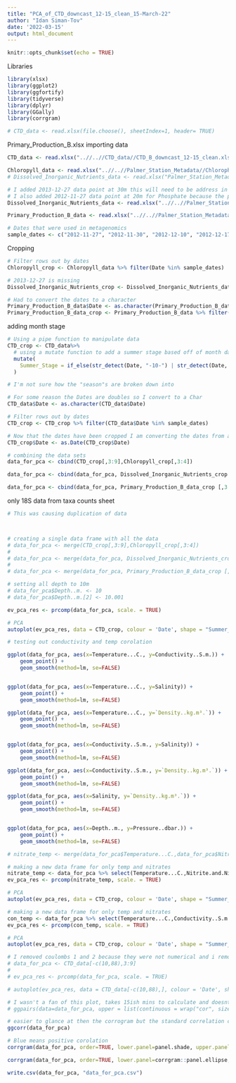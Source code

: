 ```yaml
---
title: "PCA_of_CTD_downcast_12-15_clean_15-March-22"
author: "Idan Siman-Tov"
date: '2022-03-15'
output: html_document
---
```


```r
knitr::opts_chunk$set(echo = TRUE)
```

Libraries
```r
library(xlsx)
library(ggplot2)
library(ggfortify)
library(tidyverse)
library(dplyr)
library(GGally)
library(corrgram)
```

```r
# CTD_data <- read.xlsx(file.choose(), sheetIndex=1, header= TRUE)
```


Primary_Production_B.xlsx
importing data
```r
CTD_data <- read.xlsx("..//..//CTD_data//CTD_B_downcast_12-15_clean.xlsx", sheetIndex=1, header= TRUE)
```

```r
Chloropyll_data <- read.xlsx("..//..//Palmer_Station_Metadata//Chlorophyll_B.xlsx", sheetIndex=1, header= TRUE)
# Dissolved_Inorganic_Nutrients_data <- read.xlsx("Palmer_Station_Metadata\\Dissolved_Inorganic_Nutrients_B.xlsx", sheetIndex=1, header= TRUE)

# I added 2013-12-27 data point at 30m this will need to be address in the future for dissolved inorganic phosphate silicate and nitrate
# I also added 2012-11-27 data point at 20m for Phosphate because the previous data point was -999
Dissolved_Inorganic_Nutrients_data <- read.xlsx("..//..//Palmer_Station_Metadata//Dissolved_Inorganic_Nutrients_B_27_12_2013_at_30m_phosphate_B_27_11_2012_20m.xlsx", sheetIndex=1, header= TRUE)

Primary_Production_B_data <- read.xlsx("..//..//Palmer_Station_Metadata//Primary_Production_B.xlsx", sheetIndex=1, header= TRUE)

```



```r
# Dates that were used in metagenomics
sample_dates <- c("2012-11-27", "2012-11-30", "2012-12-10", "2012-12-17", "2013-02-08", "2013-02-15", "2013-12-27", "2014-01-23", "2014-02-03", "2014-02-10", "2014-02-28", "2014-03-04", "2014-12-01", "2014-12-11", "2015-01-12", "2015-01-19", "2015-02-09", "2015-02-23", "2015-03-09")

```

Cropping
```r
# Filter rows out by dates
Chloropyll_crop <- Chloropyll_data %>% filter(Date %in% sample_dates)

# 2013-12-27 is missing
Dissolved_Inorganic_Nutrients_crop <- Dissolved_Inorganic_Nutrients_data %>% filter(Date %in% sample_dates)

# Had to convert the dates to a character
Primary_Production_B_data$Date <- as.character(Primary_Production_B_data$Date)
Primary_Production_B_data_crop <- Primary_Production_B_data %>% filter(Date %in% sample_dates)

```


adding month stage
```r
# Using a pipe function to manipulate data 
CTD_crop <- CTD_data%>%
  # using a mutate function to add a summer stage based off of month data was collected
  mutate(
    Summer_Stage = if_else(str_detect(Date, "-10-") | str_detect(Date, "-11-"), "Early Summer", if_else(str_detect(Date, "-12-") | str_detect(Date, "-01-"), "Mid Summer", "Late Summer")),
  )

# I'm not sure how the "season"s are broken down into
```


```r
# For some reason the Dates are doubles so I convert to a Char 
CTD_data$Date <- as.character(CTD_data$Date)

# Filter rows out by dates
CTD_crop <- CTD_crop %>% filter(CTD_data$Date %in% sample_dates)
```


```r
# Now that the dates have been cropped I am converting the dates from a character to a "date" data type
CTD_crop$Date <- as.Date(CTD_crop$Date)
```


```r
# combining the data sets
data_for_pca <- cbind(CTD_crop[,3:9],Chloropyll_crop[,3:4])

data_for_pca <- cbind(data_for_pca, Dissolved_Inorganic_Nutrients_crop [,3:5])

data_for_pca <- cbind(data_for_pca, Primary_Production_B_data_crop [,3:4])
```


only 18S data from taxa counts sheet
```r
# This was causing duplication of data



# creating a single data frame with all the data
# data_for_pca <- merge(CTD_crop[,3:9],Chloropyll_crop[,3:4])
# 
# data_for_pca <- merge(data_for_pca, Dissolved_Inorganic_Nutrients_crop [,3:5])
# 
# data_for_pca <- merge(data_for_pca, Primary_Production_B_data_crop [,3:4])
```


```r
# setting all depth to 10m
# data_for_pca$Depth..m. <- 10
# data_for_pca$Depth..m.[2] <- 10.001
```





```r
ev_pca_res <- prcomp(data_for_pca, scale. = TRUE)

# PCA
autoplot(ev_pca_res, data = CTD_crop, colour = 'Date', shape = "Summer_Stage", loadings=TRUE, loadings.label=TRUE, loadings.label.size = 7)
```

```r
# testing out conductivity and temp corolation

ggplot(data_for_pca, aes(x=Temperature...C., y=Conductivity..S.m.)) +
    geom_point() +
    geom_smooth(method=lm, se=FALSE)


ggplot(data_for_pca, aes(x=Temperature...C., y=Salinity)) +
    geom_point() +
    geom_smooth(method=lm, se=FALSE)

ggplot(data_for_pca, aes(x=Temperature...C., y=`Density..kg.m³.`)) +
    geom_point() +
    geom_smooth(method=lm, se=FALSE)


ggplot(data_for_pca, aes(x=Conductivity..S.m., y=Salinity)) +
    geom_point() +
    geom_smooth(method=lm, se=FALSE)

ggplot(data_for_pca, aes(x=Conductivity..S.m., y=`Density..kg.m³.`)) +
    geom_point() +
    geom_smooth(method=lm, se=FALSE)

ggplot(data_for_pca, aes(x=Salinity, y=`Density..kg.m³.`)) +
    geom_point() +
    geom_smooth(method=lm, se=FALSE)


ggplot(data_for_pca, aes(x=Depth..m., y=Pressure..dbar.)) +
    geom_point() +
    geom_smooth(method=lm, se=FALSE)

```



```r
# nitrate_temp <- merge(data_for_pca$Temperature...C.,data_for_pca$Nitrite.and.Nitrate..µmol.L.)

```


```r
# making a new data frame for only temp and nitrates
nitrate_temp <- data_for_pca %>% select(Temperature...C.,Nitrite.and.Nitrate..µmol.L.)
ev_pca_res <- prcomp(nitrate_temp, scale. = TRUE)

# PCA
autoplot(ev_pca_res, data = CTD_crop, colour = 'Date', shape = "Summer_Stage", loadings=TRUE, loadings.label=TRUE)
```

```r
# making a new data frame for only temp and nitrates
con_temp <- data_for_pca %>% select(Temperature...C.,Conductivity..S.m.)
ev_pca_res <- prcomp(con_temp, scale. = TRUE)

# PCA
autoplot(ev_pca_res, data = CTD_crop, colour = 'Date', shape = "Summer_Stage", loadings=TRUE, loadings.label=TRUE)
```



```r
# I removed coulombs 1 and 2 because they were not numerical and i removed rows 10 and 88 because they were too large and scaled the graph out, likely outliers
# data_for_pca <- CTD_data[-c(10,88),3:9]
# 
# ev_pca_res <- prcomp(data_for_pca, scale. = TRUE)
```



```r
# autoplot(ev_pca_res, data = CTD_data[-c(10,88),], colour = 'Date', shape = "Summer_Stage", loadings=TRUE, loadings.label=TRUE)
```




```r
# I wasn't a fan of this plot, takes 15ish mins to calculate and doesnt scale text with size so its not readable
# ggpairs(data=data_for_pca, upper = list(continuous = wrap("cor", size = 2)))
```



```r
# easier to glance at then the corrogram but the standard correlation colors are reversed
ggcorr(data_for_pca)
```


```r
# Blue means positive corolation
corrgram(data_for_pca, order=TRUE, lower.panel=panel.shade, upper.panel=panel.cor, text.panel=panel.txt, main="Enviromental Data in PC2/PC1 Order")
```

```r
corrgram(data_for_pca, order=TRUE, lower.panel=corrgram::panel.ellipse, upper.panel=panel.cor, text.panel=panel.txt, main="Enviromental Data in PC2/PC1 Order")
```



```r
write.csv(data_for_pca, "data_for_pca.csv")

```


